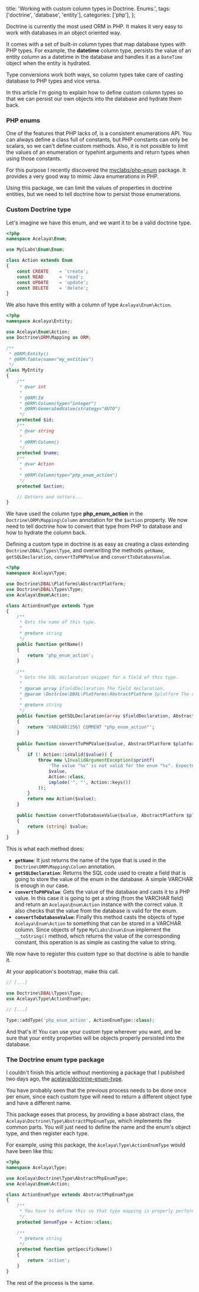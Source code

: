   title: 'Working with custom column types in Doctrine. Enums.',
  tags: ['doctrine', 'database', 'entity'],
  categories: ['php'],
};

Doctrine is currently the most used ORM in PHP. It makes it very easy to work with databases in an object oriented way.

It comes with a set of built-in column types that map database types with PHP types. For example, the **datetime** column type, persists the value of an entity column as a datetime in the database and handles it as a `DateTime` object when the entity is hydrated.

Type conversions work both ways, so column types take care of casting database to PHP types and vice versa.

In this article I'm going to explain how to define custom column types so that we can persist our own objects into the database and hydrate them back.

### PHP enums

One of the features that PHP lacks of, is a consistent enumerations API. You can always define a class full of constants, but PHP constants can only be scalars, so we can't define custom methods. Also, it is not possible to limit the values of an enumeration or typehint arguments and return types when using those constants.

For this purpose I recently discovered the [myclabs/php-enum](https://github.com/myclabs/php-enum) package. It provides a very good way to mimic Java enumerations in PHP.

Using this package, we can limit the values of properties in doctrine entities, but we need to tell doctrine how to persist those enumerations.

### Custom Doctrine type

Let's imagine we have this enum, and we want it to be a valid doctrine type.

```php
<?php
namespace Acelaya\Enum;

use MyCLabs\Enum\Enum;

class Action extends Enum
{
    const CREATE    = 'create';
    const READ      = 'read';
    const UPDATE    = 'update';
    const DELETE    = 'delete';
}
```

We also have this entity with a column of type `Acelaya\Enum\Action`.

```php
<?php
namespace Acelaya\Entity;

use Acelaya\Enum\Action;
use Doctrine\ORM\Mapping as ORM;

/**
 * @ORM\Entity()
 * @ORM\Table(name="my_entities")
 */
class MyEntity
{
    /**
     * @var int
     *
     * @ORM\Id
     * @ORM\Column(type="integer")
     * @ORM\GeneratedValue(strategy="AUTO")
     */
    protected $id;
    /**
     * @var string
     *
     * @ORM\Column()
     */
    protected $name;
    /**
     * @var Action
     *
     * @ORM\Column(type="php_enum_action")
     */
    protected $action;

    // Getters and setters...
}
```

We have used the column type **php_enum_action** in the `Doctrine\ORM\Mapping\Column` annotation for the `$action` property. We now need to tell doctrine how to convert that type from PHP to database and how to hydrate the column back.

Defining a custom type in doctrine is as easy as creating a class extending `Doctrine\DBAL\Types\Type`, and overwriting the methods `getName`, `getSQLDeclaration`, `convertToPHPValue` and `convertToDatabaseValue`.

```php
<?php
namespace Acelaya\Type;

use Doctrine\DBAL\Platforms\AbstractPlatform;
use Doctrine\DBAL\Types\Type;
use Acelaya\Enum\Action;

class ActionEnumType extends Type
{        
    /**
     * Gets the name of this type.
     *
     * @return string
     */
    public function getName()
    {
        return 'php_enum_action';
    }
    
    /**
     * Gets the SQL declaration snippet for a field of this type.
     *
     * @param array $fieldDeclaration The field declaration.
     * @param \Doctrine\DBAL\Platforms\AbstractPlatform $platform The currently used database platform.
     *
     * @return string
     */
    public function getSQLDeclaration(array $fieldDeclaration, AbstractPlatform $platform)
    {
        return 'VARCHAR(256) COMMENT "php_enum_action"';
    }
    
    public function convertToPHPValue($value, AbstractPlatform $platform)
    {
        if (! Action::isValid($value)) {
            throw new \InvalidArgumentException(sprintf(
                'The value "%s" is not valid for the enum "%s". Expected one of ["%s"]',
                $value,
                Action::class,
                implode('", "', Action::keys())
            ));
        }
        return new Action($value);
    }
    
    public function convertToDatabaseValue($value, AbstractPlatform $platform)
    {
        return (string) $value;
    }
}
```

This is what each method does:

* **`getName`**: It just returns the name of the type that is used in the `Doctrine\ORM\Mapping\Column` annotation.
* **`getSQLDeclaration`**: Returns the SQL code used to create a field that is going to store the value of the enum in the database. A simple VARCHAR is enough in our case.
* **`convertToPHPValue`**: Gets the value of the database and casts it to a PHP value. In this case it is going to get a string (from the VARCHAR field) and return an `Acelaya\Enum\Action` instance with the correct value. It also checks that the value from the database is valid for the enum.
* **`convertToDatabaseValue`**: Finally this method casts the objects of type `Acelaya\Enum\Action` to something that can be stored in a VARCHAR column. Since objects of type `MyCLabs\Enum\Enum` implement the `__toString()` method, which returns the value of the corresponding constant, this operation is as simple as casting the value to string.

We now have to register this custom type so that doctrine is able to handle it.

At your application's bootstrap, make this call.

```php
// [...]

use Doctrine\DBAL\Types\Type;
use Acelaya\Type\ActionEnumType;

// [...]

Type::addType('php_enum_action', ActionEnumType::class);
```

And that's it! You can use your custom type wherever you want, and be sure that your entity properties will be objects properly persisted into the database.

### The Doctrine enum type package

I couldn't finish this article without mentioning a package that I published two days ago, the [acelaya/doctrine-enum-type](https://github.com/acelaya/doctrine-enum-type).

You have probably seen that the previous process needs to be done once per enum, since each custom type will need to return a different object type and have a different name.

This package eases that process, by providing a base abstract class, the `Acelaya\Doctrine\Type\AbstractPhpEnumType`, which implements the common parts. You will just need to define the name and the enum's object type, and then register each type.

For example, using this package, the `Acelaya\Type\ActionEnumType` would have been like this:

```php
<?php
namespace Acelaya\Type;

use Acelaya\Doctrine\Type\AbstractPhpEnumType;
use Acelaya\Enum\Action;

class ActionEnumType extends AbstractPhpEnumType
{
    /**
     * You have to define this so that type mapping is properly performed
     */
    protected $enumType = Action::class;

    /**
     * @return string
     */
    protected function getSpecificName()
    {
        return 'action';
    }
}
```

The rest of the process is the same.
